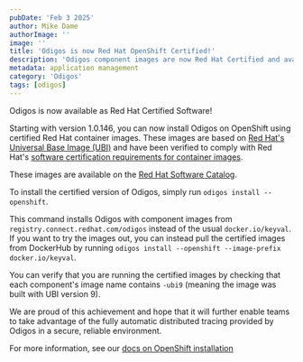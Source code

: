 ```yaml
---
pubDate: 'Feb 3 2025'
author: Mike Dame
authorImage: ''
image: ''
title: 'Odigos is now Red Hat OpenShift Certified!'
description: 'Odigos component images are now Red Hat Certified and available to use.'
metadata: application management
category: 'Odigos'
tags: [odigos]
---
```


Odigos is now available as Red Hat Certified Software!

Starting with version 1.0.146, you can now install Odigos on OpenShift using certified Red Hat container images. These images are based on [Red Hat's Universal Base Image (UBI)](https://catalog.redhat.com/software/base-images) and have been verified to comply with Red Hat's [software certification requirements for container images](https://docs.redhat.com/en/documentation/red_hat_software_certification/2024/).

These images are available on the [Red Hat Software Catalog](https://catalog.redhat.com/software/container-stacks/detail/675201b3ade18c062e2efc0b).

To install the certified version of Odigos, simply run `odigos install --openshift`.

This command installs Odigos with component images from `registry.connect.redhat.com/odigos` instead of the usual `docker.io/keyval`. If you want to try the images out, you can instead pull the certified images from DockerHub by running `odigos install --openshift --image-prefix docker.io/keyval`.

You can verify that you are running the certified images by checking that each component's image name contains `-ubi9` (meaning the image was built with UBI version 9).

We are proud of this achievement and hope that it will further enable teams to take advantage of the fully automatic distributed tracing provided by Odigos in a secure, reliable environment.

For more information, see our [docs on OpenShift installation](https://docs.odigos.io/setup/installation-options#openshift-installation)
